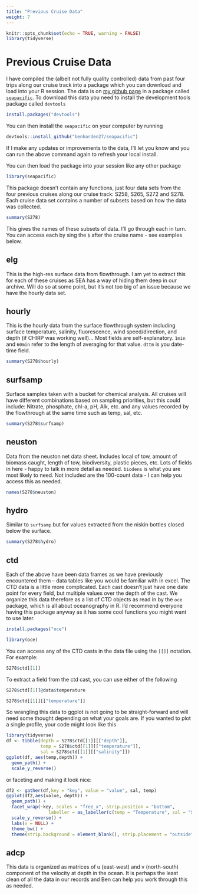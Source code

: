 ```yaml
---
title: "Previous Cruise Data"
weight: 7
---
```



```r
knitr::opts_chunk$set(echo = TRUE, warning = FALSE)
library(tidyverse)
```

# Previous Cruise Data

I have compiled the (albeit not fully quality controlled) data from past four trips along our cruise track into a package which you can download and load into your R session. The data is on [my github page](https://github.com/benharden27) in a package called [`seapacific`](https://github.com/benharden27/seapacific). To download this data you need to install the development tools package called `devtools`

```r
install.packages("devtools")
```

You can then install the `seapacific` on your computer by running

```r
devtools::install_github("benharden27/seapacific")
```

If I make any updates or improvements to the data, I'll let you know and you can run the above command again to refresh your local install.

You can then load the package into your session like any other package

```r
library(seapacific)
```

This package doesn't contain any functions, just four data sets from the four previous cruises along our cruise track: S258, S265, S272 and S278. Each cruise data set contains a number of subsets based on how the data was collected.

```r
summary(S278)
```

This gives the names of these subsets of data. I'll go through each in turn. You can access each by sing the `$` after the cruise name - see examples below.

## elg

This is the high-res surface data from flowthrough. I am yet to extract this for each of these cruises as SEA has a way of hiding them deep in our archive. Will do so at some point, but it's not too big of an issue because we have the hourly data set.

## hourly

This is the hourly data from the surface flowthrough system including surface temperature, salinity, fluorescence, wind speed/direction, and depth (if CHIRP was working well)... Most fields are self-explanatory. `1min` and `60min` refer to the length of averaging for that value. `dttm` is you date-time field.

```r
summary(S278$hourly)
```

## surfsamp

Surface samples taken with a bucket for chemical analysis. All cruises will have different combinations based on sampling priorities, but this could include: Nitrate, phosphate, chl-a, pH, Alk, etc. and any values recorded by the flowthrough at the same time such as temp, sal, etc.

```r
summary(S278$surfsamp)
```

## neuston

Data from the neuston net data sheet. Includes local of tow, amount of biomass caught, length of tow, biodiversity, plastic pieces, etc. Lots of fields in here - happy to talk in more detail as needed. `biodens` is what you are most likely to need. Not included are the 100-count data - I can help you access this as needed.

```r
names(S278$neuston)
```

## hydro

Similar to `surfsamp` but for values extracted from the niskin bottles closed below the surface.

```r
summary(S278$hydro)
```

## ctd

Each of the above have been data frames as we have previously encountered them -- data tables like you would be familiar with in excel. The CTD data is a little more complicated. Each cast doesn't just have one date point for every field, but multiple values over the depth of the cast. We organize this data therefore as a list of CTD objects as read in by the `oce` package, which is all about oceanography in R. I'd recommend everyone having this package anyway as it has some cool functions you might want to use later.

```r
install.packages("oce")
```

```r
library(oce)
```

You can access any of the CTD casts in the data file using the `[[]]` notation. For example:

```r
S278$ctd[[1]]
```

To extract a field from the ctd cast, you can use either of the following

```r
S278$ctd[[1]]@data$temperature
```
```r
S278$ctd[[1]][["temperature"]]
```

So wrangling this data to ggplot is not going to be straight-forward and will need some thought depending on what your goals are. If you wanted to plot a single profile, your code might look like this

```r
library(tidyverse)
df <- tibble(depth = S278$ctd[[1]][["depth"]],
             temp = S278$ctd[[1]][["temperature"]],
             sal = S278$ctd[[1]][["salinity"]])
ggplot(df, aes(temp,depth)) +
  geom_path() +
  scale_y_reverse()
```

or faceting and making it look nice:

```r
df2 <- gather(df,key = "key", value = "value", sal, temp)
ggplot(df2,aes(value, depth)) +
  geom_path() +
  facet_wrap(~key, scales = "free_x", strip.position = "bottom", 
                labeller = as_labeller(c(temp = "Temperature", sal = "Salinity"))) +
  scale_y_reverse() +
  labs(x = NULL) +
  theme_bw() +
  theme(strip.background = element_blank(), strip.placement = "outside")
```


## adcp

This data is organized as matrices of u (east-west) and v (north-south) component of the velocity at depth in the ocean. It is perhaps the least clean of all the data in our records and Ben can help you work through this as needed.
